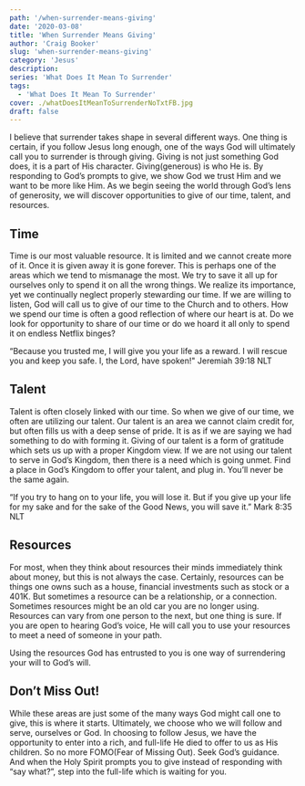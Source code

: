 ```yaml
---
path: '/when-surrender-means-giving'
date: '2020-03-08'
title: 'When Surrender Means Giving'
author: 'Craig Booker'
slug: 'when-surrender-means-giving'
category: 'Jesus'
description:
series: 'What Does It Mean To Surrender'
tags:
  - 'What Does It Mean To Surrender'
cover: ./whatDoesItMeanToSurrenderNoTxtFB.jpg
draft: false
---
```


I believe that surrender takes shape in several different ways. One thing is certain, if you follow Jesus long enough, one of the ways God will ultimately call you to surrender is through giving. Giving is not just something God does, it is a part of His character. Giving(generous) is who He is. By responding to God’s prompts to give, we show God we trust Him and we want to be more like Him. As we begin seeing the world through God’s lens of generosity, we will discover opportunities to give of our time, talent, and resources.

## Time

Time is our most valuable resource. It is limited and we cannot create more of it. Once it is given away it is gone forever. This is perhaps one of the areas which we tend to mismanage the most. We try to save it all up for ourselves only to spend it on all the wrong things. We realize its importance, yet we continually neglect properly stewarding our time. If we are willing to listen, God will call us to give of our time to the Church and to others. How we spend our time is often a good reflection of where our heart is at. Do we look for opportunity to share of our time or do we hoard it all only to spend it on endless Netflix binges?

“Because you trusted me, I will give you your life as a reward. I will rescue you and keep you safe. I, the Lord, have spoken!"
‭‭Jeremiah‬ ‭39:18‬ ‭NLT‬‬

## Talent

Talent is often closely linked with our time. So when we give of our time, we often are utilizing our talent. Our talent is an area we cannot claim credit for, but often fills us with a deep sense of pride. It is as if we are saying we had something to do with forming it. Giving of our talent is a form of gratitude which sets us up with a proper Kingdom view. If we are not using our talent to serve in God’s Kingdom, then there is a need which is going unmet. Find a place in God’s Kingdom to offer your talent, and plug in. You’ll never be the same again.

“If you try to hang on to your life, you will lose it. But if you give up your life for my sake and for the sake of the Good News, you will save it.”
‭‭Mark‬ ‭8:35‬ ‭NLT‬‬

## Resources

For most, when they think about resources their minds immediately think about money, but this is not always the case. Certainly, resources can be things one owns such as a house, financial investments such as stock or a 401K. But sometimes a resource can be a relationship, or a connection. Sometimes resources might be an old car you are no longer using. Resources can vary from one person to the next, but one thing is sure. If you are open to hearing God’s voice, He will call you to use your resources to meet a need of someone in your path.

Using the resources God has entrusted to you is one way of surrendering your will to God’s will.

## Don’t Miss Out!

While these areas are just some of the many ways God might call one to give, this is where it starts. Ultimately, we choose who we will follow and serve, ourselves or God. In choosing to follow Jesus, we have the opportunity to enter into a rich, and full-life He died to offer to us as His children. So no more FOMO(Fear of Missing Out). Seek God’s guidance. And when the Holy Spirit prompts you to give instead of responding with “say what?”, step into the full-life which is waiting for you.
